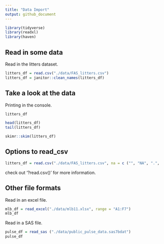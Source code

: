 ```yaml
---
title: "Data Import"
output: github_document
---
```


```r
library(tidyverse)
library(readxl)
library(haven)
```

## Read in some data

Read in the litters dataset. 

```r
litters_df = read.csv("./data/FAS_litters.csv")
litters_df = janitor::clean_names(litters_df)
```

## Take a look at the data

Printing in the console.
```r
litters_df
```

```r
head(litters_df)
tail(litters_df)
```

```r
skimr::skim(litters_df)
```


## Options to read_csv


```r
litters_df = read.csv("./data/FAS_litters.csv", na = c ("", "NA", ".", 999))
```

check out '?read.csv()' for more information.


## Other file formats

Read in an excel file. 

```r
mlb_df = read_excel("./data/mlb11.xlsx", range = "A1:F7") 
mlb_df
```



Read in a SAS file.

```r
pulse_df = read_sas ("./data/public_pulse_data.sas7bdat")
pulse_df
```




